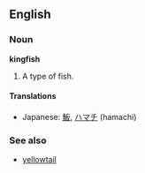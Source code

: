 ==English==
===Noun===
'''kingfish'''

# A type of fish. {{stub}}

====Translations====
*Japanese: [[魬]], [[ハマチ]] (hamachi)

===See also===
*[[yellowtail]]<!-- may be a synonym -->